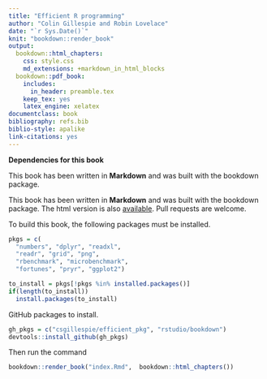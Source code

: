 ```yaml
--- 
title: "Efficient R programming"
author: "Colin Gillespie and Robin Lovelace"
date: "`r Sys.Date()`"
knit: "bookdown::render_book"
output:
  bookdown::html_chapters:
    css: style.css
    md_extensions: +markdown_in_html_blocks
  bookdown::pdf_book:
    includes:
      in_header: preamble.tex
    keep_tex: yes
    latex_engine: xelatex
documentclass: book
bibliography: refs.bib
biblio-style: apalike
link-citations: yes
---
```

<link rel="stylesheet" type="text/css" href="style.css">
<script type="text/javascript" async
  src="https://cdn.mathjax.org/mathjax/latest/MathJax.js?config=TeX-MML-AM_CHTML">
</script>


__Dependencies for this book__

This book has been written in **Markdown** and was built with the bookdown package.

This book has been written in **Markdown** and was built with the bookdown package. 
The html version is also [available](https://csgillespie.github.io/efficientR/). 
Pull requests are welcome.

To build this book, the following packages must be installed.

```r
pkgs = c(
  "numbers", "dplyr", "readxl",
  "readr", "grid", "png",
  "rbenchmark", "microbenchmark",
  "fortunes", "pryr", "ggplot2")

to_install = pkgs[!pkgs %in% installed.packages()]
if(length(to_install))
  install.packages(to_install)
```

GitHub packages to install.

```r
gh_pkgs = c("csgillespie/efficient_pkg", "rstudio/bookdown")
devtools::install_github(gh_pkgs)
```

Then run the command

```r
bookdown::render_book("index.Rmd",  bookdown::html_chapters())
```






 
